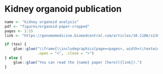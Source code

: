 # Kidney organoid publication {#organoid-paper}

```r
name <- "kidney organoid analysis"
pdf <- "figures/organoid-paper-cropped"
pages <- 1:15
link <- "https://genomemedicine.biomedcentral.com/articles/10.1186/s13073-019-0615-0"

if (tex) {
    glue::glue("\\frame{\\includegraphics[page=<pages>, width=\\textwidth]{<pdf>}}\\clearpage",
               .open = "<", .close = ">")
} else {
    glue::glue("You can read the {name} paper [here]({link}).")
}
```
